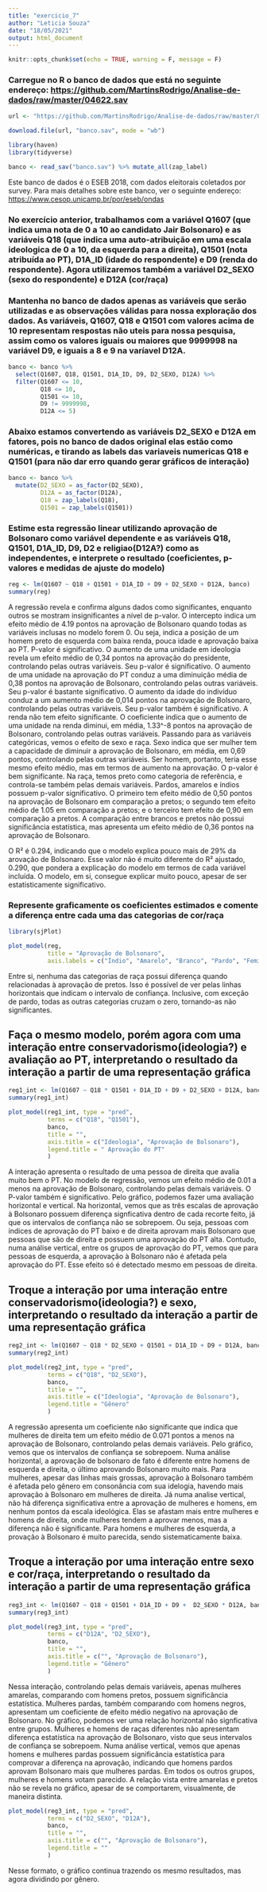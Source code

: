 ```yaml
---
title: "exercicio_7"
author: "Leticia Souza"
date: "18/05/2021"
output: html_document
---
```


```r
knitr::opts_chunk$set(echo = TRUE, warning = F, message = F)
```

### Carregue no R o banco de dados que está no seguinte endereço: <https://github.com/MartinsRodrigo/Analise-de-dados/raw/master/04622.sav>

```r
url <- "https://github.com/MartinsRodrigo/Analise-de-dados/raw/master/04622.sav"

download.file(url, "banco.sav", mode = "wb")

library(haven)
library(tidyverse)

banco <- read_sav("banco.sav") %>% mutate_all(zap_label)

```

Este banco de dados é o ESEB 2018, com dados eleitorais coletados por survey. Para mais detalhes sobre este banco, ver o seguinte endereço: <https://www.cesop.unicamp.br/por/eseb/ondas>

### No exercício anterior, trabalhamos com a variável Q1607 (que indica uma nota de 0 a 10 ao candidato Jair Bolsonaro) e as variáveis Q18 (que indica uma auto-atribuição em uma escala ideologica de 0 a 10, da esquerda para a direita),  Q1501 (nota atribuída ao PT),  D1A_ID (idade do respondente) e D9 (renda do respondente). Agora utilizaremos também a variável D2_SEXO (sexo do respondente) e D12A (cor/raça)

### Mantenha no banco de dados apenas as variáveis que serão utilizadas e as observações válidas para nossa exploração dos dados. As variáveis, Q1607, Q18 e Q1501 com valores acima de 10 representam respostas não uteis para nossa pesquisa, assim como os valores iguais ou maiores que 9999998 na variável D9, e iguais a 8 e 9 na varíavel D12A.

```r
banco <- banco %>% 
  select(Q1607, Q18, Q1501, D1A_ID, D9, D2_SEXO, D12A) %>% 
  filter(Q1607 <= 10,
         Q18 <= 10,
         Q1501 <= 10,
         D9 != 9999998,
         D12A <= 5)
```

### Abaixo estamos convertendo as variáveis D2_SEXO e D12A em fatores, pois no banco de dados original elas estão como numéricas, e tirando as labels das variaveis numericas Q18 e Q1501 (para não dar erro quando gerar gráficos de interação)

```r
banco <- banco %>%
  mutate(D2_SEXO = as_factor(D2_SEXO),
         D12A = as_factor(D12A),
         Q18 = zap_labels(Q18),
         Q1501 = zap_labels(Q1501))
```

### Estime esta regressão linear utilizando aprovação de Bolsonaro como variável dependente e as variáveis Q18, Q1501, D1A_ID, D9, D2 e religiao(D12A?) como as independentes, e interprete o resultado  (coeficientes, p-valores e medidas de ajuste do modelo)

```r
reg <- lm(Q1607 ~ Q18 + Q1501 + D1A_ID + D9 + D2_SEXO + D12A, banco)
summary(reg)
```

A regressão revela e confirma alguns dados como significantes, enquanto outros se mostram insignificantes a nível de p-valor.
O intercepto indica um efeito médio de 4.19 pontos na aprovação de Bolsonaro quando todas as variáveis inclusas no modelo forem 0. Ou seja, indica a posição de um homem preto de esquerda com baixa renda, pouca idade e aprovação baixa ao PT. P-valor é significativo.
O aumento de uma unidade em ideologia revela um efeito médio de 0,34 pontos na aprovação do presidente, controlando pelas outras variáveis. Seu p-valor é significativo.
O aumento de uma unidade na aprovação do PT conduz a uma diminuição média de 0,38 pontos na aprovação de Bolsonaro, controlando pelas outras variáveis. Seu p-valor é bastante significativo.
O aumento da idade do indivíduo conduz a um aumento médio de 0,014 pontos na aprovação de Bolsonaro, controlando pelas outras variáveis. Seu p-valor também é significativo.
A renda não tem efeito significante. O coeficiente indica que o aumento de uma unidade na renda diminui, em média, 1.33^-8 pontos na aprovação de Bolsonaro, controlando pelas outras variáveis.
Passando para as variáveis categóricas, vemos o efeito de sexo e raça.
Sexo indica que ser mulher tem a capacidade de diminuir a aprovação de Bolsonaro, em média, em 0,69 pontos, controlando pelas outras variáveis. Ser homem, portanto, teria esse mesmo efeito médio, mas em termos de aumento na aprovação. O p-valor é bem significante.
Na raça, temos preto como categoria de referência, e controla-se também pelas demais variáveis. Pardos, amarelos e índios possuem p-valor significativo. O primeiro tem efeito médio de 0,50 pontos na aprovação de Bolsonaro em comparação a pretos; o segundo tem efeito médio de 1.05 em comparação a pretos; e o terceiro tem efeito de 0,90 em comparação a pretos. A comparação entre brancos e pretos não possui significância estatística, mas apresenta um efeito médio de 0,36 pontos na aprovação de Bolsonaro.

O R² é 0.294, indicando que o modelo explica pouco mais de 29% da arovação de Bolsonaro. Esse valor não é muito diferente do R² ajustado, 0.290, que pondera a explicação do modelo em termos de cada variável incluída. O modelo, em si, consegue explicar muito pouco, apesar de ser estatisticamente significativo.

### Represente graficamente os coeficientes estimados e comente a diferença entre cada uma das categorias de cor/raça

```r
library(sjPlot)

plot_model(reg,
           title = "Aprovação de Bolsonaro",
           axis.labels = c("Índio", "Amarelo", "Branco", "Pardo", "Feminino", "Renda", "Idade", "Aprovação do PT", "Ideologia"))
```
Entre si, nenhuma das categorias de raça possui diferença quando relacionadas à aprovação de pretos. Isso é possível de ver pelas linhas horizontais que indicam o intervalo de confiança. Inclusive, com exceção de pardo, todas as outras categorias cruzam o zero, tornando-as não significantes.


## Faça o mesmo modelo, porém agora com uma interação entre conservadorismo(ideologia?) e avaliação ao PT, interpretando o resultado da interação a partir de uma representação gráfica

```r
reg1_int <- lm(Q1607 ~ Q18 * Q1501 + D1A_ID + D9 + D2_SEXO + D12A, banco)
summary(reg1_int)

plot_model(reg1_int, type = "pred",
           terms = c("Q18", "Q1501"),
           banco,
           title = "",
           axis.title = c("Ideologia", "Aprovação de Bolsonaro"),
           legend.title = " Aprovação do PT"
           )
```
A interação apresenta o resultado de uma pessoa de direita que avalia muito bem o PT. No modelo de regressão, vemos um efeito médio de 0.01 a menos na aprovação de Bolsonaro, controlando pelas demais variáveis. O P-valor também é significativo.
Pelo gráfico, podemos fazer uma avaliação horizontal e vertical. Na horizontal, vemos que as três escalas de aprovação à Bolsonaro possuem diferença signficativa dentro de cada recorte feito, já que os intervalos de confiança não se sobrepoem. Ou seja, pessoas com índices de aprovação do PT baixo e de direita aprovam mais Bolsonaro que pessoas que são de direita e possuem uma aprovação do PT alta.
Contudo, numa análise vertical, entre os grupos de aprovação do PT, vemos que para pessoas de esquerda, a aprovação à Bolsonaro não é afetada pela aprovação do PT. Esse efeito só é detectado mesmo em pessoas de direita.


## Troque a interação por uma interação entre conservadorismo(ideologia?) e sexo, interpretando o resultado da interação a partir de uma representação gráfica

```r
reg2_int <- lm(Q1607 ~ Q18 * D2_SEXO + Q1501 + D1A_ID + D9 + D12A, banco)
summary(reg2_int)

plot_model(reg2_int, type = "pred",
           terms = c("Q18", "D2_SEXO"),
           banco,
           title = "",
           axis.title = c("Ideologia", "Aprovação de Bolsonaro"),
           legend.title = "Gênero"
           )

```
A regressão apresenta um coeficiente não significante que indica que mulheres de direita tem um efeito médio de 0.071 pontos a menos na aprovação de Bolsonaro, controlando pelas demais variáveis. Pelo gráfico, vemos que os intervalos de confiança se sobrepoem. 
Numa análise horizontal, a aprovação de bolsonaro de fato é diferente entre homens de esquerda e direita, o último aprovando Bolsonaro muito mais. Para mulheres, apesar das linhas mais grossas, aprovação à Bolsonaro também é afetada pelo gênero em consonância com sua idelogia, havendo mais aprovação à Bolsonaro em mulheres de direita.
Já numa analise vertical, não há diferença significativa entre a aprovação de mulheres e homens, em nenhum pontos da escala ideológica. Elas se afastam mais entre mulheres e homens de direita, onde mulheres tendem a aprovar menos, mas a diferença não é significante. Para homens e mulheres de esquerda, a provação à Bolsonaro é muito parecida, sendo sistematicamente baixa.


## Troque a interação por uma interação entre sexo e cor/raça, interpretando o resultado da interação a partir de uma representação gráfica

```r
reg3_int <- lm(Q1607 ~ Q18 + Q1501 + D1A_ID + D9 +  D2_SEXO * D12A, banco)
summary(reg3_int)

plot_model(reg3_int, type = "pred",
           terms = c("D12A", "D2_SEXO"),
           banco,
           title = "",
           axis.title = c("", "Aprovação de Bolsonaro"),
           legend.title = "Gênero"
           )
```


Nessa interação, controlando pelas demais variáveis, apenas mulheres amarelas, comparando com homens pretos, possuem significância estatística. Mulheres pardas, também comparando com homens negros, apresentam um coeficiente de efeito médio negativo na aprovação de Bolsonaro.
No gráfico, podemos ver uma relação horizontal não signficativa entre grupos. Mulheres e homens de raças diferentes não apresentam diferença estatística na aprovação de Bolsonaro, visto que seus intervalos de confiança se sobrepoem. Numa análise vertical, vemos que apenas homens e mulheres pardas possuem significância estatística para comprovar a diferença na aprovação, indicando que homens pardos aprovam Bolsonaro mais que mulheres pardas. Em todos os outros grupos, mulheres e homens votam parecido. 
A relação vista entre amarelas e pretos não se revela no gráfico, apesar de se comportarem, visualmente, de maneira distinta.


```r
plot_model(reg3_int, type = "pred",
           terms = c("D2_SEXO", "D12A"),
           banco,
           title = "",
           axis.title = c("", "Aprovação de Bolsonaro"),
           legend.title = ""
           )
```

Nesse formato, o gráfico continua trazendo os mesmo resultados, mas agora dividindo por gênero.

